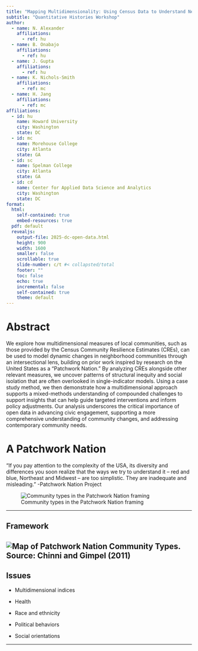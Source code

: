 ```yaml
---
title: "Mapping Multidimensionality: Using Census Data to Understand Neighborhood Communities"
subtitle: "Quantitative Histories Workshop"
author:
  - name: N. Alexander
    affiliations:
      - ref: hu
  - name: B. Onabajo
    affiliations:
      - ref: hu
  - name: J. Gupta
    affiliations:
      - ref: hu
  - name: K. Nichols-Smith
    affiliations:
      - ref: mc
  - name: H. Jang
    affiliations:
      - ref: mc
affiliations:
  - id: hu
    name: Howard University
    city: Washington
    state: DC
  - id: mc
    name: Morehouse College
    city: Atlanta
    state: GA
  - id: sc
    name: Spelman College
    city: Atlanta
    state: GA
  - id: cd
    name: Center for Applied Data Science and Analytics
    city: Washington
    state: DC
format:
  html:
    self-contained: true
    embed-resources: true
  pdf: default
  revealjs:
    output-file: 2025-dc-open-data.html
    height: 900
    width: 1600
    smaller: false
    scrollable: true
    slide-number: c/t #< collapsted/total
    footer: ""
    toc: false
    echo: true
    incremental: false
    self-contained: true
    theme: default
---
```


# Abstract

We explore how multidimensional measures of local communities, such as those provided by the Census Community Resilience Estimates (CREs), can be used to model dynamic changes in neighborhood communities through an intersectional lens, building on prior work inspired by research on the United States as a "Patchwork Nation." By analyzing CREs alongside other relevant measures, we uncover patterns of structural inequity and social isolation that are often overlooked in single-indicator models. Using a case study method, we then demonstrate how a multidimensional approach supports a mixed-methods understanding of compounded challenges to support insights that can help guide targeted interventions and inform policy adjustments. Our analysis underscores the critical importance of open data in advancing civic engagement, supporting a more comprehensive understanding of community changes, and addressing contemporary community needs.

# A Patchwork Nation

| "If you pay attention to the complexity of the USA, its diversity and differences you soon realize that the ways we try to understand it – red and blue, Northeast and Midwest – are too simplistic. They are inadequate and misleading." -Patchwork Nation Project

![Community types in the Patchwork Nation framing](img/patchwork-profiles.jpg){fig-align="center"}

---

## Framework

![Map of Patchwork Nation Community Types. Source: Chinni and Gimpel (2011)](img/map-of-patchwork-communitites.png){fig-align="center"}
---

## Issues

- Multidimensional indices

- Health

- Race and ethnicity

- Political behaviors

- Social orientations

---
